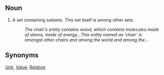 ==Noun==

#A set containing subsets. This set itself is among other sets.
#:''The chair's entity contains wood, which contains molecules made of atoms, made of energy...This entity named as 'chair' is amongst other chairs and among the world and among the...''

==Synonyms==

[[Unit]], [[Value]], [[Relative]]